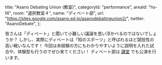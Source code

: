   title: "Asano Debating Union (教室)",
  categoryId: "performance",
  areaId: "hs-f4",
  room: "選択教室４",
  name: "ディベート部",
  url: "https://sites.google.com/asano.ed.jp/asanodebatingunion2/",
  twitter: "AsanoDebate",
};

皆さんは「ディベート」と聞いて小難しい議論を思い浮かべるのではないでしょうか？
しかし、実際にディベートは「知のスポーツ」と呼ばれるほど競技性の高い戦いなんです！
今回は未経験の方にもわかりやすいように説明を入れた試合や、体験型も行うのでぜひ来てください！
ディベート部は [講堂](/map/jhs-f2) でも公演を行います。
